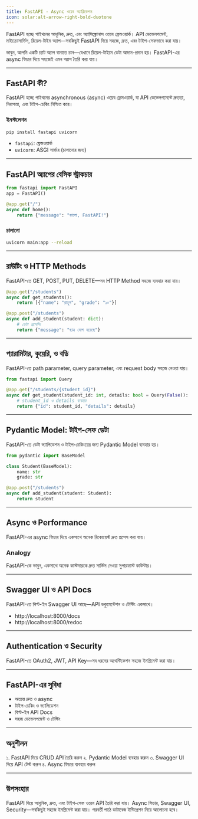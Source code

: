 ```yaml
---
title: FastAPI - Async ওয়েব অ্যাপ্লিকেশন
icon: solar:alt-arrow-right-bold-duotone
---
```


FastAPI হচ্ছে পাইথনের আধুনিক, দ্রুত, এবং অ্যাসিঙ্ক্রোনাস ওয়েব ফ্রেমওয়ার্ক। API ডেভেলপমেন্ট, মাইক্রোসার্ভিস, রিয়েল-টাইম অ্যাপ—সবকিছুই FastAPI দিয়ে সহজে, দ্রুত, এবং টাইপ-সেফভাবে করা যায়।

ভাবুন, আপনি একটি চ্যাট অ্যাপ বানাতে চান—যেখানে রিয়েল-টাইমে ডেটা আদান-প্রদান হয়। FastAPI-এর async ফিচার দিয়ে সহজেই এমন অ্যাপ তৈরি করা যায়।

---

## FastAPI কী?

FastAPI হচ্ছে পাইথনের asynchronous (async) ওয়েব ফ্রেমওয়ার্ক, যা API ডেভেলপমেন্টে দ্রুততা, নিরাপত্তা, এবং টাইপ-চেকিং নিশ্চিত করে।

### ইনস্টলেশন

```bash
pip install fastapi uvicorn
```

- `fastapi`: ফ্রেমওয়ার্ক
- `uvicorn`: ASGI সার্ভার (চালানোর জন্য)

---

## FastAPI অ্যাপের বেসিক স্ট্রাকচার

```python
from fastapi import FastAPI
app = FastAPI()

@app.get("/")
async def home():
    return {"message": "হ্যালো, FastAPI!"}
```

### চালানো

```bash
uvicorn main:app --reload
```

---

## রাউটিং ও HTTP Methods

FastAPI-তে GET, POST, PUT, DELETE—সব HTTP Method সহজে ব্যবহার করা যায়।

```python
@app.get("/students")
async def get_students():
    return [{"name": "রাহুল", "grade": "১০"}]

@app.post("/students")
async def add_student(student: dict):
    # ডেটা প্রসেসিং
    return {"message": "ছাত্র যোগ হয়েছে"}
```

---

## প্যারামিটার, কুয়েরি, ও বডি

FastAPI-তে path parameter, query parameter, এবং request body সহজে নেওয়া যায়।

```python
from fastapi import Query

@app.get("/students/{student_id}")
async def get_student(student_id: int, details: bool = Query(False)):
    # student_id ও details ব্যবহার
    return {"id": student_id, "details": details}
```

---

## Pydantic Model: টাইপ-সেফ ডেটা

FastAPI-তে ডেটা ভ্যালিডেশন ও টাইপ-চেকিংয়ের জন্য Pydantic Model ব্যবহার হয়।

```python
from pydantic import BaseModel

class Student(BaseModel):
    name: str
    grade: str

@app.post("/students")
async def add_student(student: Student):
    return student
```

---

## Async ও Performance

FastAPI-এর async ফিচার দিয়ে একসাথে অনেক রিকোয়েস্ট দ্রুত প্রসেস করা যায়।

### Analogy

FastAPI-কে ভাবুন, একসাথে অনেক কাস্টমারকে দ্রুত সার্ভিস দেওয়া সুপারফাস্ট কাউন্টার।

---

## Swagger UI ও API Docs

FastAPI-তে বিল্ট-ইন Swagger UI আছে—API ডকুমেন্টেশন ও টেস্টিং একসাথে।

- http://localhost:8000/docs
- http://localhost:8000/redoc

---

## Authentication ও Security

FastAPI-তে OAuth2, JWT, API Key—সব ধরনের অথেন্টিকেশন সহজে ইমপ্লিমেন্ট করা যায়।

---

## FastAPI-এর সুবিধা

- অত্যন্ত দ্রুত ও async
- টাইপ-চেকিং ও ভ্যালিডেশন
- বিল্ট-ইন API Docs
- সহজ ডেভেলপমেন্ট ও টেস্টিং

---

## অনুশীলন

১. FastAPI দিয়ে CRUD API তৈরি করুন
২. Pydantic Model ব্যবহার করুন
৩. Swagger UI দিয়ে API টেস্ট করুন
৪. Async ফিচার ব্যবহার করুন

---

## উপসংহার

FastAPI দিয়ে আধুনিক, দ্রুত, এবং টাইপ-সেফ ওয়েব API তৈরি করা যায়। Async ফিচার, Swagger UI, Security—সবকিছুই সহজে ইমপ্লিমেন্ট করা যায়। পরবর্তী পাঠে ডাটাবেজ ইন্টিগ্রেশন নিয়ে আলোচনা হবে।
